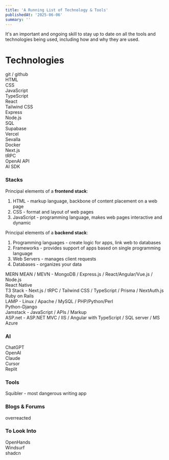 ```yaml
---
title: 'A Running List of Technology & Tools'
publishedAt: '2025-06-06'
summary: ''
---
```


It's an important and ongoing skill to stay up to date on all the tools and technologies being used, including how and why they are used.  

# Technologies

git / github<br />
HTML<br />
CSS<br />
JavaScript<br />
TypeScript<br />
React<br />
Tailwind CSS<br />
Express<br />
Node.js<br />
SQL<br />
Supabase<br />
Vercel<br />
Sevalla<br />
Docker<br />
Next.js<br />
tRPC<br />
OpenAI API<br />
AI SDK<br />

### Stacks
Principal elements of a **frontend stack**:
1. HTML - markup language, backbone of content placement on a web page
2. CSS - format and layout of web pages
3. JavaScript - programming language, makes web pages interactive and dynamic

Principal elements of a **backend stack**:
1. Programming languages - create logic for apps, link web to databases
2. Frameworks - provides support of apps based on single programming language
3. Web Servers - manages client requests
4. Databases - organizes your data

MERN MEAN / MEVN - MongoDB / Express.js / React/Angular/Vue.js / Node.js<br />
React Native<br />
T3 Stack - Next.js / tRPC / Tailwind CSS / TypeScript / Prisma / NextAuth.js<br />
Ruby on Rails<br />
LAMP - Linux / Apache / MySQL / PHP/Python/Perl<br />
Python-Django<br />
Jamstack - JavaScript / APIs / Markup<br />
ASP.net - ASP.NET MVC / IIS / Angular with TypeScript / SQL server / MS Azure<br />

### AI
ChatGPT<br />
OpenAI<br />
Claude<br />
Cursor<br />
Replit<br />

### Tools
Squibler - most dangerous writing app

### Blogs & Forums
overreacted <br />

### To Look Into
OpenHands<br />
Windsurf<br />
shadcn<br />